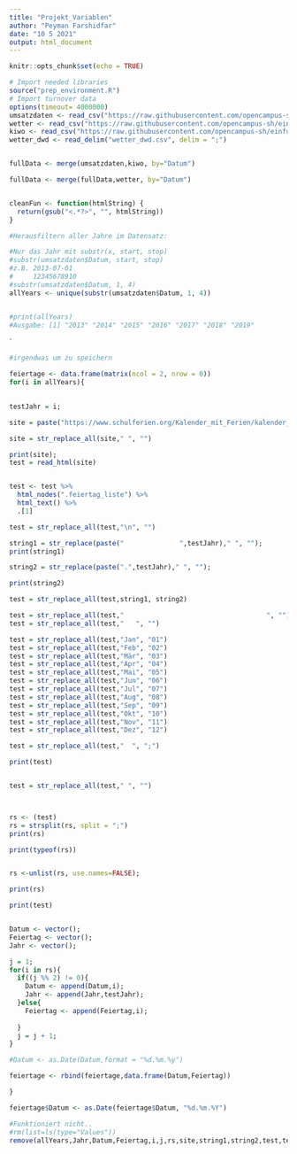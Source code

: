 ```yaml
---
title: "Projekt_Variablen"
author: "Peyman Farshidfar"
date: "10 5 2021"
output: html_document
---
```


```r
knitr::opts_chunk$set(echo = TRUE)
```



```r

# Import needed libraries
source("prep_environment.R")
# Import turnover data
options(timeout= 4000000)
umsatzdaten <- read_csv("https://raw.githubusercontent.com/opencampus-sh/einfuehrung-in-data-science-und-ml/main/umsatzdaten_gekuerzt.csv")
wetter <- read_csv("https://raw.githubusercontent.com/opencampus-sh/einfuehrung-in-data-science-und-ml/main/wetter.csv")
kiwo <- read_csv("https://raw.githubusercontent.com/opencampus-sh/einfuehrung-in-data-science-und-ml/main/kiwo.csv")
wetter_dwd <- read_delim("wetter_dwd.csv", delim = ";")


fullData <- merge(umsatzdaten,kiwo, by="Datum")

fullData <- merge(fullData,wetter, by="Datum")



```
```r
cleanFun <- function(htmlString) {
  return(gsub("<.*?>", "", htmlString))
}
```




```r

#Herausfiltern aller Jahre im Datensatz:

#Nur das Jahr mit substr(x, start, stop)
#substr(umsatzdaten$Datum, start, stop)
#z.B. 2013-07-01  
#     12345678910
#substr(umsatzdaten$Datum, 1, 4)
allYears <- unique(substr(umsatzdaten$Datum, 1, 4))


#print(allYears)
#Ausgabe: [1] "2013" "2014" "2015" "2016" "2017" "2018" "2019"

```



`






```r
#irgendwas um zu speichern

feiertage <- data.frame(matrix(ncol = 2, nrow = 0))
for(i in allYears){
  

testJahr = i;

site = paste("https://www.schulferien.org/Kalender_mit_Ferien/kalender_",testJahr,"_ferien_Schleswig_Holstein.html");

site = str_replace_all(site," ", "")

print(site);
test = read_html(site)


test <- test %>% 
  html_nodes(".feiertag_liste") %>%
  html_text() %>% 
  .[1]

test = str_replace_all(test,"\n", "")

string1 = str_replace(paste("              ",testJahr)," ", "");
print(string1)

string2 = str_replace(paste(".",testJahr)," ", "");

print(string2)

test = str_replace_all(test,string1, string2)

test = str_replace_all(test,"                                    ", "")
test = str_replace_all(test,"   ", "")

test = str_replace_all(test,"Jan", "01")
test = str_replace_all(test,"Feb", "02")
test = str_replace_all(test,"Mär", "03")
test = str_replace_all(test,"Apr", "04")
test = str_replace_all(test,"Mai", "05")
test = str_replace_all(test,"Jun", "06")
test = str_replace_all(test,"Jul", "07")
test = str_replace_all(test,"Aug", "08")
test = str_replace_all(test,"Sep", "09")
test = str_replace_all(test,"Okt", "10")
test = str_replace_all(test,"Nov", "11")
test = str_replace_all(test,"Dez", "12")

test = str_replace_all(test,"  ", ";")

print(test)


test = str_replace_all(test," ", "")  



rs <- (test)
rs = strsplit(rs, split = ";")
print(rs)

print(typeof(rs))


rs <-unlist(rs, use.names=FALSE);

print(rs)

print(test)


Datum <- vector();
Feiertag <- vector();
Jahr <- vector();

j = 1;
for(i in rs){
  if((j %% 2) != 0){
    Datum <- append(Datum,i);
    Jahr <- append(Jahr,testJahr);
  }else{
    Feiertag <- append(Feiertag,i);
    
  }
  j = j + 1;
}

#Datum <- as.Date(Datum,format = "%d.%m.%y")

feiertage <- rbind(feiertage,data.frame(Datum,Feiertag))

}

feiertage$Datum <- as.Date(feiertage$Datum, "%d.%m.%Y")
```


```r
#Funktioniert nicht..
#rm(list=ls(type="Values"))
remove(allYears,Jahr,Datum,Feiertag,i,j,rs,site,string1,string2,test,testJahr)

```


